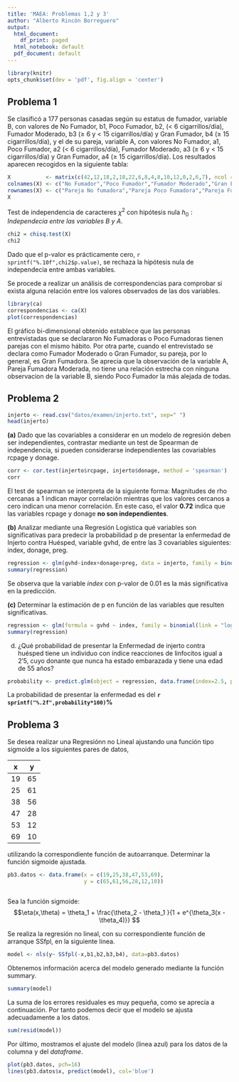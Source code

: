 ```yaml
---
title: 'MAEA: Problemas 1,2 y 3'
author: "Alberto Rincón Borreguero"
output:
  html_document:
    df_print: paged
  html_notebook: default
  pdf_document: default
---
```


```r
library(knitr)
opts_chunk$set(dev = 'pdf', fig.align = 'center')
```


## Problema 1

Se clasificó a 177 personas casadas según su estatus de fumador, variable B, con valores de No Fumador, b1, Poco Fumador, b2, (< 6 cigarrillos/día), Fumador Moderado, b3 (≥ 6 y < 15 cigarrillos/día) y Gran Fumador, b4 (≥ 15 cigarrillos/día), y el de su pareja, variable A, con valores No Fumador, a1, Poco Fumador, a2 (< 6 cigarrillos/día), Fumador Moderado, a3 (≥ 6 y < 15 cigarrillos/día) y Gran Fumador, a4 (≥ 15 cigarrillos/día). Los resultados aparecen recogidos en la siguiente tabla:

```r
X           <- matrix(c(42,12,18,2,18,22,6,8,4,8,10,12,0,2,6,7), ncol = 4)
colnames(X) <- c("No Fumador","Poco Fumador","Fumador Moderado","Gran Fumador")
rownames(X) <- c("Pareja No fumadora","Pareja Poco Fumadora","Pareja Fumadora Moderada","Pareja Gran Fumadora")
X
```
Test de independencia de caracteres $\chi^2$ con hipótesis nula $h_0: Independecia\ entre\ las\ variables\ B\ y\ A.$

```r
chi2 = chisq.test(X)
chi2
```
Dado que el p-valor es prácticamente cero, `r sprintf("%.10f",chi2$p.value)`, se rechaza la hipótesis nula de independecia entre ambas variables.

Se procede a realizar un análisis de correspondencias para comprobar si exista alguna relación entre los valores observados de las dos variables.

```r
library(ca)
correspondencias <- ca(X)
plot(correspondencias)
```
El gráfico bi-dimensional obtenido establece que las personas entrevistadas que se declararon No Fumadoras o Poco Fumadoras tienen parejas con el mismo hábito. Por otra parte, cuando el entrevistado se declara como Fumador Moderado o Gran Fumador, su pareja, por lo general, es Gran Fumadora. Se aprecia que la observación de la variable A, Pareja Fumadora Moderada, no tiene una relación estrecha con ninguna observacion de la variable B, siendo Poco Fumador la más alejada de todas.

## Problema 2

```r
injerto <- read.csv("datos/examen/injerto.txt", sep=" ")
head(injerto)
```
**(a)** Dado que las covariables a considerar en un modelo de regresión deben ser independientes, contrastar mediante un test de Spearman de independencia, si pueden considerarse independientes las covariables rcpage y donage.

```r
corr <- cor.test(injerto$rcpage, injerto$donage, method = 'spearman')
corr
```
El test de spearman se interpreta de la siguiente forma: Magnitudes de rho cercanas a 1 indican mayor correlación mientras que los valores cercanos a cero indican una menor correlación.
En este caso, el valor **0.72** indica que las variables rcpage y donage **no son independientes**.

**(b)** Analizar mediante una Regresión Logística qué variables son significativas para predecir la probabilidad p de presentar la enfermedad de Injerto contra Huésped, variable gvhd, de entre las 3 covariables siguientes: index, donage, preg.

```r
regression <- glm(gvhd~index+donage+preg, data = injerto, family = binomial(link = "logit"))
summary(regression)
```
Se observa que la variable $index$ con p-valor de $0.01$ es la más significativa en la predicción.

**(c)** Determinar la estimación de p en función de las variables que resulten significativas.

```r
regression <- glm(formula = gvhd ~ index, family = binomial(link = "logit"), data = injerto)
summary(regression)
```
(d) ¿Qué probabilidad de presentar la Enfermedad de injerto contra huésped tiene un individuo con índice reacciones de linfocitos igual a 2′5, cuyo donante que nunca ha estado embarazada y tiene una edad de 55 años?

```r
probability <- predict.glm(object = regression, data.frame(index=2.5, preg=0 ,donage=55), type = "response")
```

La probabilidad de presentar la enfermedad es del **`r sprintf("%.2f",probability*100)`% **

## Problema 3

Se desea realizar una Regresiónn no Lineal ajustando una función tipo sigmoide a los siguientes pares de datos,

| x  | y  |
|:--:|:--:|
| 19 | 65 |
| 25 | 61 |
| 38 | 56 |
| 47 | 28 |
| 53 | 12 |
| 69 | 10 |

utilizando la correspondiente función de autoarranque. Determinar la función sigmoide ajustada.

```r
pb3.datos <- data.frame(x = c(19,25,38,47,53,69),
                        y = c(65,61,56,28,12,10))
```

```r
```



Sea la función sigmoide: $$\eta(x,\theta) = \theta_1 + \frac{\theta_2 - \theta_1 }{1 + e^{\theta_3(x - \theta_4)}} $$


Se realiza la regresión no lineal, con su correspondiente función de arranque SSfpl, en la siguiente linea.

```r
model <- nls(y~ SSfpl(-x,b1,b2,b3,b4), data=pb3.datos)
```

Obtenemos información acerca del modelo generado mediante la función summary.
```r
summary(model)
```
La suma de los errores residuales es muy pequeña, como se aprecia a continuación. Por tanto podemos decir que el modelo se ajusta adecuadamente a los datos.

```r
sum(resid(model))
```

Por último, mostramos el ajuste del modelo (linea azul) para los datos de la columna y del *dataframe*.

```r
plot(pb3.datos, pch=16)
lines(pb3.datos$x, predict(model), col='blue')
```



